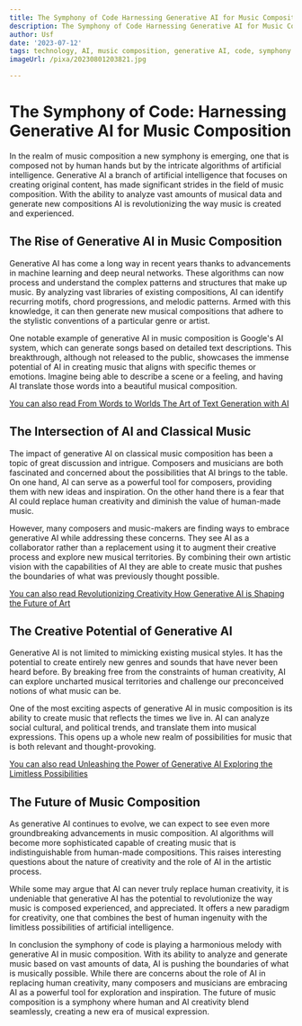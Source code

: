 ```yaml
---
title: The Symphony of Code Harnessing Generative AI for Music Composition
description: The Symphony of Code Harnessing Generative AI for Music Composition
author: Usf
date: '2023-07-12'
tags: technology, AI, music composition, generative AI, code, symphony
imageUrl: /pixa/20230801203821.jpg

---
```

# The  Symphony of Code: Harnessing Generative AI for Music Composition

In the realm of  music composition a new symphony  is  emerging, one that is composed not by human hands but by the intricate algorithms of artificial intelligence. Generative AI  a branch of artificial intelligence that focuses on creating original content, has made significant strides in the field of music  composition. With the ability to analyze vast amounts of musical data and generate new compositions AI  is revolutionizing  the  way music is created  and experienced.

## The Rise of Generative AI in Music Composition

Generative AI has come a long way in recent years thanks to advancements in machine learning and deep neural networks. These algorithms can now process and  understand the  complex patterns and structures that make up music. By analyzing vast  libraries  of existing compositions, AI can identify recurring motifs, chord progressions, and melodic patterns. Armed with this knowledge, it  can then generate new musical compositions that adhere  to the stylistic conventions of  a particular genre or artist.

One notable  example  of generative AI in music composition is Google's AI system,  which can generate  songs based  on detailed  text descriptions. This breakthrough, although not released to the public, showcases the immense potential of AI in  creating music that  aligns with specific themes or emotions. Imagine being able to describe a scene or a feeling, and having AI translate those words into a beautiful musical  composition.

[You can also read From Words to Worlds The Art of  Text Generation with AI](From%20Words%20to%20Worlds%20The%20Art%20of%20Text%20Generation%20with%20AI)


## The Intersection of AI and Classical Music

The impact of generative  AI on classical music composition has been a  topic of great discussion and intrigue.  Composers and musicians are both fascinated  and concerned about  the possibilities that AI brings to the  table. On one  hand, AI can serve as a powerful tool for composers, providing them with new ideas and inspiration. On the other hand there is a fear that AI could replace human creativity and diminish the value of human-made music.

However,  many composers and music-makers are finding ways to  embrace generative AI while addressing these concerns. They see  AI as a collaborator rather than a replacement using it to augment their creative process and explore new musical territories. By combining their own  artistic vision with the capabilities of AI they  are able to  create music that pushes the boundaries of what was previously thought possible.

[You can also read  Revolutionizing Creativity How Generative AI is Shaping the Future of  Art](Revolutionizing%20Creativity%20How%20Generative%20AI%20is%20Shaping%20the%20Future%20of%20Art)


## The Creative Potential of Generative AI

Generative AI is not limited to mimicking existing musical styles. It has the potential  to  create  entirely  new genres and sounds that  have never been heard before. By breaking free from the constraints of human creativity, AI can explore uncharted musical territories  and challenge  our preconceived notions of what music can be.

One of the most exciting aspects of generative AI in music composition is its ability to create  music that reflects the times we live in.  AI can analyze social cultural, and political trends, and translate  them into musical expressions. This opens  up a whole new realm  of possibilities for music that  is  both relevant and thought-provoking.

[You can also read Unleashing the Power of Generative AI Exploring  the Limitless Possibilities](Unleashing%20the%20Power%20of%20Generative%20AI%20Exploring%20the%20Limitless%20Possibilities)


## The Future of Music Composition

As generative AI continues  to  evolve, we can  expect to see even more groundbreaking advancements in  music  composition. AI algorithms will become more sophisticated  capable of creating music that is indistinguishable from human-made compositions. This raises interesting  questions about the nature of creativity and the role of AI in the artistic process.

While some may argue that AI can never truly replace human  creativity, it is undeniable that generative AI has the potential  to revolutionize the  way music is composed experienced,  and appreciated. It offers a new paradigm for creativity, one that combines the best of human ingenuity with the limitless possibilities  of artificial intelligence.

In conclusion the symphony of code is playing a harmonious melody with generative AI in music composition. With  its ability to analyze and generate music based on vast amounts of data, AI is pushing the boundaries of what is musically possible. While there are concerns about the role of AI in  replacing human creativity, many composers and musicians are embracing AI as a powerful tool for exploration and inspiration. The future of music composition is a symphony  where human and AI creativity blend seamlessly, creating a new era of musical expression.